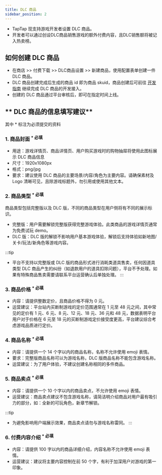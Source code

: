 ```yaml
---
title: DLC 商品
sidebar_position: 2
---
```



- TapTap 现支持游戏开发者设置 DLC 商品。
- 开发者可以通过创设DLC商品销售游戏的额外付费内容，且DLC销售额将被记入热卖榜。

## **如何创建 DLC 商品**

- 在商店 >> 付费下载 >> DLC商品设置 >> 新建商品，使用配置表单创建一件 DLC 商品。
- DLC 商品创建完成后生成的商品 id 即为商品 skuid，商品创建后可前往 [开发指南](/sdk/copyright-verification/guide/) 继续完成 DLC 商品的开发接入。
- 创建的 DLC 商品通过平台审核后，即可在指定时间上线。


## ** DLC 商品的信息填写建议**

其中 <Red>\*</Red> 标注为必须提交的资料

### 1. 商品封面 <sup><Red>\* 必填</Red></sup>
- 用途：游戏详情页、商品详情页、用户购买游戏时的购物抽屉将使用此图标展示 DLC 商品信息
- 尺寸：1920x1080px
- 格式：png/jpg
- 要求：建议使用 DLC 商品的主要场景/内容/角色为主要内容。请确保素材及 Logo 清晰可见，且除游戏标题外，勿引用或使用其他文本。

### 2. 商品类型 <sup><Red>\* 必填</Red></sup>

商品类型包括完整版以及 DLC 版，不同的商品类型在用户侧将有不同的展示标识。

- 完整版：用户需要解锁完整版获得完整游戏体验。此类商品的游戏详情页通常为免费试玩 demo。
- DLC 版：DLC 版的解锁不影响用户基本游戏体验，解锁后支持体验如新地图/关卡/玩法/新角色等游戏内容。

:::tip
- 平台不支持以完整版或 DLC 版的商品形式进行消耗类道具售卖，任何因道具类型 DLC 商品产生的纠纷（如退款用户的道具扣除问题），平台不予处理。如果有特殊商品售卖需要请联系平台运营确认后单独处理。
:::

### 3. 商品价格 <sup><Red>\* 必填</Red></sup>

- 内容：请提供整数定价，且商品价格不得为 0 元。
- 运营建议：平台站内买断制游戏的定价范围通常在 1 元至 48 元之间，其中常见的定价有 1 元、6 元、8 元、12 元、18 元、36 元和 48 元，数据表明平台用户对于价格在 6 元至 18 元的买断制游戏定价接受度更高，平台建议综合考虑游戏品质进行定价。

### 4. 商品名称 <sup><Red>\* 必填</Red></sup>
- 内容：请提供一个 14 个字以内的商品名称，名称不允许使用 emoji 表情。
- 要求：完整版商品名称可以为游戏名称，DLC 版商品名称不能包含游戏名称。
- 运营建议：为了用户体验，不建议创建名称相同的多件商品。

### 5. 商品卖点 <sup><Red>\* 必填</Red></sup>
- 内容：请提供一个 10 个字以内的商品卖点，不允许使用 emoji 表情。
- 运营建议：商品卖点建议不包含游戏名称，请简洁明介绍商品对用户最有吸引力的部分，如：全新的可玩角色，新章节解锁。

:::tip
- 为避免影响用户端展示效果，商品卖点请勿与游戏名称雷同。
:::

### 6. 付费内容介绍 <sup><Red>\* 必填</Red></sup>

- 内容：请提供 100 字以内的商品详细介绍，内容名称不允许使用 emoji 表情。
- 运营建议：建议将主要内容控制在前 50 个字，有利于加深用户对游戏的第一印象。